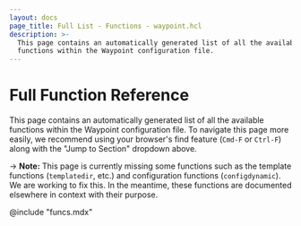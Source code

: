 ```yaml
---
layout: docs
page_title: Full List - Functions - waypoint.hcl
description: >-
  This page contains an automatically generated list of all the available
  functions within the Waypoint configuration file.
---
```


# Full Function Reference

This page contains an automatically generated list of all the available
functions within the Waypoint configuration file. To navigate this page
more easily, we recommend using your browser's find feature
(`Cmd-F` or `Ctrl-F`) along with the "Jump to Section" dropdown above.

-> **Note:** This page is currently missing some functions such as
the template functions (`templatedir`, etc.) and configuration functions
(`configdynamic`). We are working to fix this. In the meantime, these
functions are documented elsewhere in context with their purpose.

@include "funcs.mdx"
